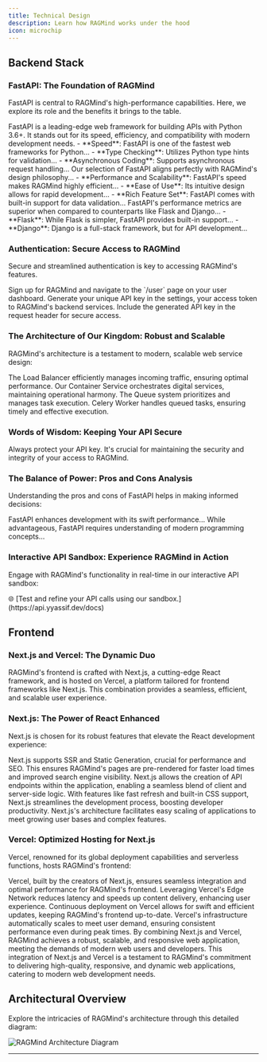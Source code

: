 ```yaml
---
title: Technical Design
description: Learn how RAGMind works under the hood
icon: microchip
---
```


## Backend Stack

### FastAPI: The Foundation of RAGMind

FastAPI is central to RAGMind's high-performance capabilities. Here, we explore its role and the benefits it brings to the table.

<AccordionGroup>
  <Accordion title="Introduction to FastAPI">
    FastAPI is a leading-edge web framework for building APIs with Python 3.6+.
    It stands out for its speed, efficiency, and compatibility with modern
    development needs. - **Speed**: FastAPI is one of the fastest web frameworks
    for Python... - **Type Checking**: Utilizes Python type hints for
    validation... - **Asynchronous Coding**: Supports asynchronous request
    handling...
  </Accordion>
  <Accordion title="Choosing FastAPI for RAGMind">
    Our selection of FastAPI aligns perfectly with RAGMind's design
    philosophy... - **Performance and Scalability**: FastAPI's speed makes
    RAGMind highly efficient... - **Ease of Use**: Its intuitive design allows
    for rapid development... - **Rich Feature Set**: FastAPI comes with built-in
    support for data validation...
  </Accordion>
  <Accordion title="FastAPI vs Other Frameworks">
    FastAPI's performance metrics are superior when compared to counterparts
    like Flask and Django... - **Flask**: While Flask is simpler, FastAPI
    provides built-in support... - **Django**: Django is a full-stack framework,
    but for API development...
  </Accordion>
</AccordionGroup>

### Authentication: Secure Access to RAGMind

Secure and streamlined authentication is key to accessing RAGMind's features.

<Steps>
  <Step title="Account Creation">
    Sign up for RAGMind and navigate to the `/user` page on your user dashboard.
  </Step>
  <Step title="API Key Generation">
    Generate your unique API key in the settings, your access token to RAGMind's
    backend services.
  </Step>
  <Step title="API Key Usage">
    Include the generated API key in the request header for secure access.
  </Step>
</Steps>

### The Architecture of Our Kingdom: Robust and Scalable

RAGMind's architecture is a testament to modern, scalable web service design:

<CardGroup cols={2}>
  <Card title="Load Balancer" icon="network-wired">
    The Load Balancer efficiently manages incoming traffic, ensuring optimal
    performance.
  </Card>
  <Card title="Container Service" icon="docker">
    Our Container Service orchestrates digital services, maintaining operational
    harmony.
  </Card>
  <Card title="Queue" icon="crown">
    The Queue system prioritizes and manages task execution.
  </Card>
  <Card title="Celery Worker" icon="list">
    Celery Worker handles queued tasks, ensuring timely and effective execution.
  </Card>
</CardGroup>

### Words of Wisdom: Keeping Your API Secure

<Warning>
  Always protect your API key. It's crucial for maintaining the security and
  integrity of your access to RAGMind.
</Warning>

### The Balance of Power: Pros and Cons Analysis

Understanding the pros and cons of FastAPI helps in making informed decisions:

<AccordionGroup>
  <Accordion title="Advantages of Using FastAPI">
    FastAPI enhances development with its swift performance...
  </Accordion>
  <Accordion title="Considerations for FastAPI">
    While advantageous, FastAPI requires understanding of modern programming
    concepts...
  </Accordion>
</AccordionGroup>

### Interactive API Sandbox: Experience RAGMind in Action

Engage with RAGMind's functionality in real-time in our interactive API sandbox:

<Info>
  🌐 [Test and refine your API calls using our
  sandbox.](https://api.yyassif.dev/docs)
</Info>

## Frontend

### Next.js and Vercel: The Dynamic Duo

RAGMind's frontend is crafted with Next.js, a cutting-edge React framework, and is hosted on Vercel, a platform tailored for frontend frameworks like Next.js. This combination provides a seamless, efficient, and scalable user experience.

### Next.js: The Power of React Enhanced

Next.js is chosen for its robust features that elevate the React development experience:

<AccordionGroup>
  <Accordion title="Server-Side Rendering & Static Generation">
    Next.js supports SSR and Static Generation, crucial for performance and SEO.
    This ensures RAGMind's pages are pre-rendered for faster load times and
    improved search engine visibility.
  </Accordion>
  <Accordion title="API Routes">
    Next.js allows the creation of API endpoints within the application,
    enabling a seamless blend of client and server-side logic.
  </Accordion>
  <Accordion title="Enhanced Development Experience">
    With features like fast refresh and built-in CSS support, Next.js
    streamlines the development process, boosting developer productivity.
  </Accordion>
  <Accordion title="Scalability">
    Next.js's architecture facilitates easy scaling of applications to meet
    growing user bases and complex features.
  </Accordion>
</AccordionGroup>

### Vercel: Optimized Hosting for Next.js

Vercel, renowned for its global deployment capabilities and serverless functions, hosts RAGMind's frontend:

<CardGroup cols={2}>
  <Card title="Optimized for Next.js" icon="react">
    Vercel, built by the creators of Next.js, ensures seamless integration and
    optimal performance for RAGMind's frontend.
  </Card>
  <Card title="Edge Network" icon="network-wired">
    Leveraging Vercel's Edge Network reduces latency and speeds up content
    delivery, enhancing user experience.
  </Card>
  <Card title="Continuous Deployment" icon="octopus-deploy">
    Continuous deployment on Vercel allows for swift and efficient updates,
    keeping RAGMind's frontend up-to-date.
  </Card>
  <Card title="Scalable Infrastructure" icon="layer-group">
    Vercel's infrastructure automatically scales to meet user demand, ensuring
    consistent performance even during peak times.
  </Card>
</CardGroup>

<Tip>
  By combining Next.js and Vercel, RAGMind achieves a robust, scalable, and
  responsive web application, meeting the demands of modern web users and
  developers.
</Tip>
This integration of Next.js and Vercel is a testament to RAGMind's commitment to
delivering high-quality, responsive, and dynamic web applications, catering to modern
web development needs.

## Architectural Overview

Explore the intricacies of RAGMind's architecture through this detailed diagram:

<Frame>
  <img
    src="/images/architectural-high-level.png"
    alt="RAGMind Architecture Diagram"
  />
</Frame>

---
